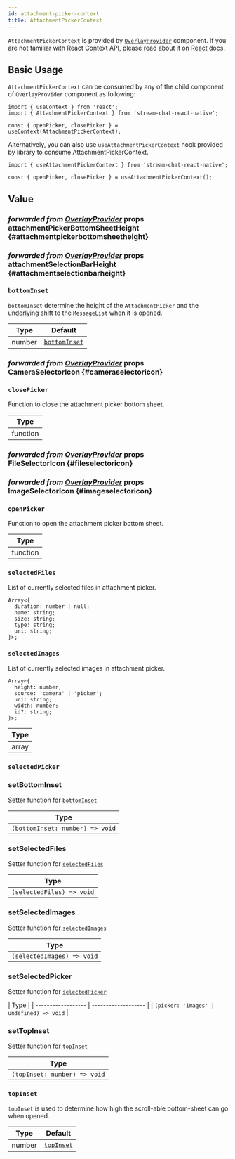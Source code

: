 ```yaml
---
id: attachment-picker-context
title: AttachmentPickerContext
---
```




`AttachmentPickerContext` is provided by [`OverlayProvider`](../core-components/overlay-provider.mdx) component. If you are not familiar with React Context API, please read about it on [React docs](https://reactjs.org/docs/context.html).

## Basic Usage

`AttachmentPickerContext` can be consumed by any of the child component of `OverlayProvider` component as following:

```tsx
import { useContext } from 'react';
import { AttachmentPickerContext } from 'stream-chat-react-native';

const { openPicker, closePicker } = useContext(AttachmentPickerContext);
```

Alternatively, you can also use `useAttachmentPickerContext` hook provided by library to consume AttachmentPickerContext.

```tsx
import { useAttachmentPickerContext } from 'stream-chat-react-native';

const { openPicker, closePicker } = useAttachmentPickerContext();
```

## Value

### <div class="label description">_forwarded from [OverlayProvider](../core-components/overlay-provider.mdx#attachmentpickerbottomsheetheight)_ props</div> attachmentPickerBottomSheetHeight {#attachmentpickerbottomsheetheight}

<AttachmentPickerBottomSheetHeight />

### <div class="label description">_forwarded from [OverlayProvider](../core-components/overlay-provider.mdx#attachmentselectionbarheight)_ props</div> attachmentSelectionBarHeight {#attachmentselectionbarheight}

<AttachmentSelectionBarHeight />

### `bottomInset`

`bottomInset` determine the height of the `AttachmentPicker` and the underlying shift to the `MessageList` when it is opened.

| Type   | Default                                                             |
| ------ | ------------------------------------------------------------------- |
| number | [`bottomInset`](../../core-components/overlay-provider#bottominset) |

### <div class="label description">_forwarded from [OverlayProvider](../../core-components/overlay-provider#cameraselectoricon)_ props</div> CameraSelectorIcon {#cameraselectoricon}

<CameraSelectorIcon />

### `closePicker`

Function to close the attachment picker bottom sheet.

| Type     |
| -------- |
| function |

### <div class="label description">_forwarded from [OverlayProvider](../../core-components/overlay-provider#fileselectoricon)_ props</div> FileSelectorIcon {#fileselectoricon}

<FileSelectorIcon />

### <div class="label description">_forwarded from [OverlayProvider](../../core-components/overlay-provider#imageselectoricon)_ props</div> ImageSelectorIcon {#imageselectoricon}

<ImageSelectorIcon />

<!-- ### maxNumberOfFiles

Maximum number of files (images + documents) which can be uploaded.

| Type | Default |
| - | - |
| number | 10 | -->

### `openPicker`

Function to open the attachment picker bottom sheet.

| Type     |
| -------- |
| function |

### `selectedFiles`

List of currently selected files in attachment picker.

```tsx
Array<{
  duration: number | null;
  name: string;
  size: string;
  type: string;
  uri: string;
}>;
```

### `selectedImages`

List of currently selected images in attachment picker.

```tsx
Array<{
  height: number;
  source: 'camera' | 'picker';
  uri: string;
  width: number;
  id?: string;
}>;
```

| Type  |
| ----- |
| array |

### `selectedPicker`

<SelectedPicker />

### setBottomInset

Setter function for [`bottomInset`](#bottominset)

| Type                            |
| ------------------------------- |
| `(bottomInset: number) => void` |

<!-- ### setMaxNumberOfFiles -->

### setSelectedFiles

Setter function for [`selectedFiles`](#selectedFiles)

| Type                      |
| ------------------------- |
| `(selectedFiles) => void` |

### setSelectedImages

Setter function for [`selectedImages`](#selectedimages)

| Type                       |
| -------------------------- |
| `(selectedImages) => void` |

### setSelectedPicker

Setter function for [`selectedPicker`](#selectedpicker)

| Type               |
| ------------------ | ------------------- |
| `(picker: 'images' | undefined) => void` |

### setTopInset

Setter function for [`topInset`](#topinset)

| Type                         |
| ---------------------------- |
| `(topInset: number) => void` |

### `topInset`

`topInset` is used to determine how high the scroll-able bottom-sheet can go when opened.

| Type   | Default                                                        |
| ------ | -------------------------------------------------------------- |
| number | [`topInset`](../core-components/overlay-provider.mdx#topInset) |
